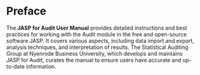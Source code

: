 # Preface {.unnumbered}

The **JASP for Audit User Manual** provides detailed instructions and best practices for working with the Audit module in the free and open-source software JASP. It covers various aspects, including data import and export, analysis techniques, and interpretation of results. The Statistical Auditing Group at Nyenrode Business University, which develops and maintains JASP for Audit, curates the manual to ensure users have accurate and up-to-date information.
